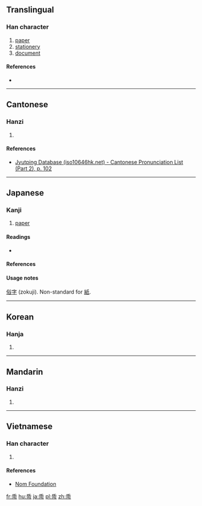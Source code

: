 {{also|紙}}
==Translingual==

===Han character===
{{Han char|rn=50|rad=巾|as=04|sn=7|four=|canj=竹心中月 (HPLB)|ids=⿱[[氏]][[巾]]}}

# [[paper]]
# [[stationery]]
# [[document]]

====References====
* {{Han ref|kx=0329.140|dkj=08809|dj=0634.250|hdz=10732.060|uh=5E0B|ud=24075}}

----

==Cantonese==

===Hanzi===
{{yue-hanzi|jyut=[[zi2]]|y=ji2}}

# {{defn|lang=yue|sort=巾04}}

====References====
* [http://www.iso10646hk.net/jp/document/download.jsp Jyutping Database (iso10646hk.net) - Cantonese Pronunciation List (Part 2), p. 102]

----

==Japanese==

===Kanji===
{{ja-kanji|grade=uc|rs=巾04}}

# [[paper]]

====Readings====
* {{ja-readings|on=[[し]] (shi)|kun=[[かみ]] (kami)}}

====References====
{{ja-kref
|jis= 5663
|ku= 5467
|shift= 9BE1
|euc= D6E3
|freq= ''not ranked''
|nelson= ''not listed''
|newnelson= 1552
|halpern= ''not listed''
|kld= ''not listed''
|heisig= ''not listed''
|tuttle= 6a4.4
}}

====Usage notes====
[[俗字]] (zokuji). Non-standard for [[紙]].

----

==Korean==

===Hanja===
{{ko-hanja|hangeul=지|eumhun=|rv=ji|mr=chi|y=ci}}

# {{defn|lang=ko|sort=巾04}}

----

==Mandarin==

===Hanzi===
{{cmn-hanzi|pin=[[zhǐ]] ([[zhi3]])|wg=chih<sup>3</sup>}}

# {{defn|lang=cmn|sort=巾04}}

----

==Vietnamese==

===Han character===
{{vi-readings|rs=巾04| hanviet = chỉ}}

# {{defn|lang=vi|sort=巾04}}

====References====
*[http://nomfoundation.org/common/nom_details.php?codepoint=5e0b Nom Foundation]

[[fr:帋]]
[[hu:帋]]
[[ja:帋]]
[[pl:帋]]
[[zh:帋]]